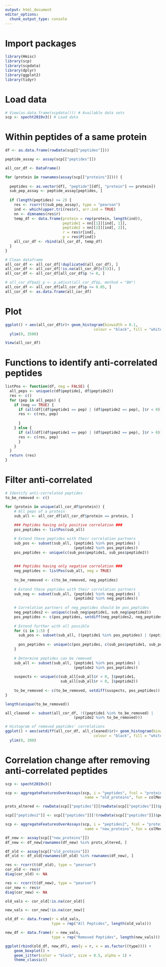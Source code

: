 ```yaml
---
output: html_document
editor_options: 
  chunk_output_type: console
---
```


# Import packages

```r
library(Hmisc)
library(scp)
library(scpdata)
library(dplyr)
library(ggplot2)
library(tidyr)
```

# Load data

```r
# View(as.data.frame(scpdata())) # Available data sets
scp <- specht2019v3() # Load data
```

# Within peptides of a same protein

```r
df <- as.data.frame(rowData(scp[["peptides"]]))

peptide_assay <- assay(scp[["peptides"]])

all_cor_df <- DataFrame()

for (protein in rownames(assay(scp[["proteins"]]))) {
  
  peptides <- as.vector(df[, "peptide"][df[, "protein"] == protein])
  sub_pep_assay <- peptide_assay[peptides, ]
  
  if (length(peptides) >= 2) {
    res <- rcorr(t(sub_pep_assay), type = "pearson")
    ind <- which(upper.tri(res$r), arr.ind = TRUE)
    nn <- dimnames(res$r)
    temp_df <- data.frame(protein = rep(protein, length(ind)),
                          peptide1 = nn[[1]][ind[, 1]],
                          peptide2 = nn[[2]][ind[, 2]],
                          r = res$r[ind],
                          p = res$P[ind])
    all_cor_df <- rbind(all_cor_df, temp_df)
  }
}

# Clean dataframe
all_cor_df <- all_cor_df[!duplicated(all_cor_df), ]
all_cor_df <- all_cor_df[!is.na(all_cor_df[c(5)]), ]
all_cor_df <- all_cor_df[all_cor_df$p != 0, ]

# all_cor_df$adj_p <- p.adjust(all_cor_df$p, method = "BH")
all_cor_df <- all_cor_df[all_cor_df$p <= 0.05, ]
all_cor_df <- as.data.frame(all_cor_df)
```

# Plot

```r
ggplot() + aes(all_cor_df$r)+ geom_histogram(binwidth = 0.1,
                                        colour = "black", fill = "white") +
  ylim(0, 3500)

View(all_cor_df)
```

# Functions to identify anti-correlated peptides

```r
listPos <- function(df, neg = FALSE) {
  all_peps <- unique(c(df$peptide1, df$peptide2))
  res <- c()
  for (pep in all_peps) {
    if (neg == TRUE) {
      if (all(df[(df$peptide1 == pep) | (df$peptide2 == pep), ]$r < 0)) {
      res <- c(res, pep)
      
      }
    } else {
      if (all(df[(df$peptide1 == pep) | (df$peptide2 == pep), ]$r > 0)) {
      res <- c(res, pep)
      }
    }
  }
  return (res)
}
```

# Filter anti-correlated

```r
# Identify anti-correlated peptides
to_be_removed <- c()

for (protein in unique(all_cor_df$protein)) {
    # All peps of a protein
    sub_all <- all_cor_df[all_cor_df$protein == protein, ]
    
    ### Peptides having only positive correlation ###
    pos_peptides <- listPos(sub_all)

    # Extend these peptides with their correlation partners
    sub_pos <- subset(sub_all, (peptide1 %in% pos_peptides) |
                               (peptide2 %in% pos_peptides))
    pos_peptides <- unique(c(sub_pos$peptide1, sub_pos$peptide2))
    
    
    ### Peptides having only negative correlation ###
    neg_peptides <- listPos(sub_all, neg = TRUE)
    
    to_be_removed <- c(to_be_removed, neg_peptides)
    
    # Extend these peptides with their correlation partners
    sub_neg <- subset(sub_all, (peptide1 %in% neg_peptides) |
                               (peptide2 %in% neg_peptides))
    
    # Correlation partners of neg_peptides should be pos_peptides
    neg_peptides2 <- unique(c(sub_neg$peptide1, sub_neg$peptide2))
    pos_peptides <- c(pos_peptides, setdiff(neg_peptides2, neg_peptides))
    
    # Extend further with all possible
    for (i in 1:5) {
      sub_pos <- subset(sub_all, ((peptide1 %in% pos_peptides) | (peptide2 %in% pos_peptides)) & r > 0)
    
      pos_peptides <- unique(c(pos_peptides, c(sub_pos$peptide1, sub_pos$peptide2)))
    }
    
    # Determine peptides can be removed
    sub_all <- subset(sub_all, (peptide1 %in% pos_peptides) |
                               (peptide2 %in% pos_peptides))
    
    suspects <- unique(c(sub_all[sub_all$r < 0, ]$peptide1, 
                         sub_all[sub_all$r < 0, ]$peptide2))
    
    to_be_removed <- c(to_be_removed, setdiff(suspects, pos_peptides))
}

```

```r
length(unique(to_be_removed))

all_cleaned <- subset(all_cor_df, !((peptide1 %in% to_be_removed) |
                               (peptide2 %in% to_be_removed)))

# Histogram of removed peptides' correlations
ggplot() + aes(setdiff(all_cor_df, all_cleaned)$r)+ geom_histogram(binwidth = 0.1,
                                        colour = "black", fill = "white") +
  ylim(0, 200)
```

# Correlation change after removing anti-correlated peptides

```r
scp <- specht2019v3()

scp <- aggregateFeaturesOverAssays(scp, i = "peptides", fcol = "protein", 
                                    name = "old_proteins", fun = colMedians)

prots_altered <- rowData(scp[["peptides"]][rowData(scp[["peptides"]])$peptide %in% to_be_removed, ])$protein

scp[["peptides2"]] <- scp[["peptides"]][!(rowData(scp[["peptides"]])$peptide %in% to_be_removed), ]

scp <- aggregateFeaturesOverAssays(scp, i = "peptides2", fcol = "protein", 
                                    name = "new_proteins", fun = colMedians)

df_new <- assay(scp[["new_proteins"]])
df_new <- df_new[rownames(df_new) %in% prots_altered, ]

df_old <- assay(scp[["old_proteins"]])
df_old <- df_old[rownames(df_old) %in% rownames(df_new), ]

res <- rcorr(t(df_old), type = "pearson")
cor_old <- res$r
diag(cor_old) <- NA

res <- rcorr(t(df_new), type = "pearson")
cor_new <- res$r
diag(cor_new) <- NA

old_vals <- cor_old[!is.na(cor_old)]

new_vals <- cor_new[!is.na(cor_new)]

old_df <- data.frame(r = old_vals,
                     type = rep("All Peptides", length(old_vals)))

new_df <- data.frame(r = new_vals,
                     type = rep("Removed Peptides", length(new_vals)))

ggplot(rbind(old_df, new_df), aes(y = r, x = as.factor((type)))) + 
    geom_boxplot() +
    geom_jitter(color = "black", size = 0.5, alpha = 1) +
    theme_classic()
```

